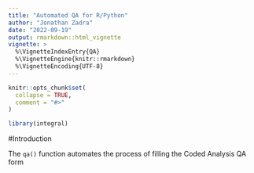 ```yaml
---
title: "Automated QA for R/Python"
author: "Jonathan Zadra"
date: "2022-09-19"
output: rmarkdown::html_vignette
vignette: >
  %\VignetteIndexEntry{QA}
  %\VignetteEngine{knitr::rmarkdown}
  %\VignetteEncoding{UTF-8}
---
```


```r
knitr::opts_chunk$set(
  collapse = TRUE,
  comment = "#>"
)
```

```r
library(integral)
```

#Introduction

The `qa()` function automates the process of filling the Coded Analysis QA form 
